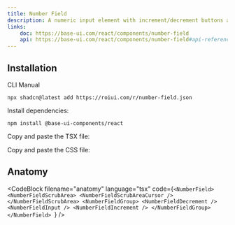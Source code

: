 ```yaml
---
title: Number Field
description: A numeric input element with increment/decrement buttons and a scrub area.
links:
    doc: https://base-ui.com/react/components/number-field
    api: https://base-ui.com/react/components/number-field#api-reference
---
```


<ComponentPreview name="number-field-demo" />

## Installation

<InstallationTabs>

<InstallationTabsList>
    <InstallationTabsTrigger value="cli">CLI</InstallationTabsTrigger>
    <InstallationTabsTrigger value="manual">Manual</InstallationTabsTrigger>
</InstallationTabsList>

<InstallationTabsContent value="cli">

```package-install
npx shadcn@latest add https://roiui.com/r/number-field.json
```

</InstallationTabsContent>

<InstallationTabsContent value="manual" data-manual="true">

Install dependencies:

```package-install
npm install @base-ui-components/react
```

Copy and paste the TSX file:

<ComponentSource
    src="registry/brook/ui/number-field/number-field.tsx"
    title="components/ui/number-field.tsx"
    collapsible={true}
/>

Copy and paste the CSS file:

<ComponentSource
    src="registry/brook/ui/number-field/number-field.module.css"
    title="components/ui/number-field.module.css"
    language="css"
    collapsible={true}
/>

</InstallationTabsContent>

</InstallationTabs>

## Anatomy

<CodeBlock
filename="anatomy"
  language="tsx"
  code={`<NumberField>
    <NumberFieldScrubArea>
        <NumberFieldScrubAreaCursor />
    </NumberFieldScrubArea>
    <NumberFieldGroup>
        <NumberFieldDecrement />
        <NumberFieldInput />
        <NumberFieldIncrement />
    </NumberFieldGroup>
</NumberField>
`} />
